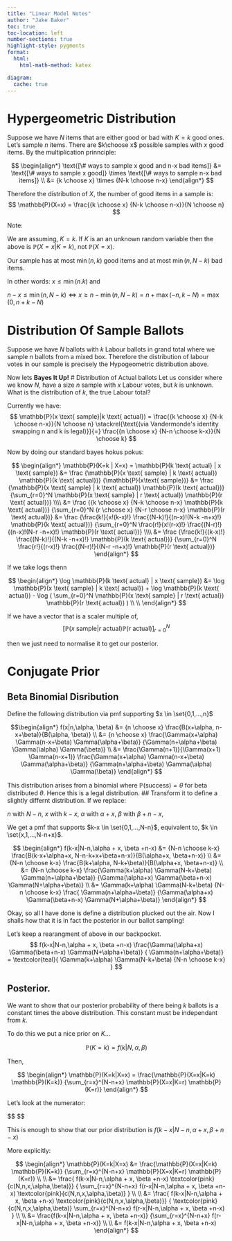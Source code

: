 ```yaml
---
title: "Linear Model Notes"
author: "Jake Baker"
toc: true
toc-location: left
number-sections: true
highlight-style: pygments
format: 
  html: 
    html-math-method: katex

diagram:
  cache: true
---
```


# Hypergeometric Distribution

Suppose we have $N$ items that are either good or bad with $K=k$ good ones. Let's sample $n$ items. There are $k\choose x$ possible samples with $x$ good items. By the multiplication prinnciple:

$$
\begin{align*}
    \text{[\# ways to sample x good and n-x bad items]} &= \text{[\# ways to sample x good]}
    \times
    \text{[\# ways to sample n-x bad items]} \\
    &= {k \choose x} \times {N-k \choose n-x}
\end{align*}
$$

Therefore the distribution of $X$, the number of good items in a sample is:
$$
\mathbb{P}(X=x) = \frac{{k \choose x} {N-k \choose n-x}}{N \choose n}
$$

Note:
    
We are assuming, $K=k$. If $K$ is an an unknown random variable then the above is $\mathbb{P}(X=x|K=k)$, not $\mathbb{P}(X=x)$.

Our sample has at most $\min(n,k)$ good items and at most $\min(n,N-k)$ bad items.

In other words: $x \leq \min(n.k)$ and 

$n-x \leq \min(n, N-k)\iff x \geq n-\min(n, N-k) = n+\max(-n,k-N) = \max(0,n+k-N)$

# Distribution Of Sample Ballots
Suppose we have $N$ ballots with $k$ Labour ballots in grand total where we sample $n$ ballots from a mixed box. Therefore the distribution of labour votes in our sample is precisely the Hypogeometric distribution above.


Now lets **Bayes It Up!**
# Distribution of Actual ballots
Let us consider where we know $N$, have a size $n$ sample with $x$ Labour votes, but $k$ is unknown. What is the distribution of $k$, the true Labour total?

Currently we have:
$$
\mathbb{P}(x \text{ sample}|k \text{ actual}) = 
\frac{{k \choose x} {N-k \choose n-x}}{N \choose n}
\stackrel{\text{(via  Vandermonde's identity swapping n and k is legal)}}{=}
\frac{{n \choose x} {N-n \choose k-x}}{N \choose k}
$$

Now by doing our standard bayes hokus pokus:

$$
\begin{align*}
    \mathbb{P}(K=k | X=x)  =
    \mathbb{P}(k \text{ actual} | x \text{ sample}) 
    &=
    \frac
    {\mathbb{P}(x \text{ sample} | k \text{ actual}) \mathbb{P}(k \text{ actual})}
    {\mathbb{P}(x\text{ sample})} 
    &=
    \frac
    {\mathbb{P}(x \text{ sample} | k \text{ actual}) \mathbb{P}(k \text{ actual})}
    {\sum_{r=0}^N \mathbb{P}(x \text{ sample} | r \text{ actual}) \mathbb{P}(r \text{ actual})}
    \\\\
    &=
    \frac
    {{k \choose x} {N-k \choose n-x} \mathbb{P}(k \text{ actual})}
    {\sum_{r=0}^N {r \choose x} {N-r \choose n-x} \mathbb{P}(r \text{ actual})}
    &=
    \frac
    {\frac{k!}{x!(k-x)!} \frac{(N-k)!}{(n-x)!(N-k -n+x)!} \mathbb{P}(k \text{ actual})}
    {\sum_{r=0}^N 
    \frac{r!}{x!(r-x)!} 
    \frac{(N-r)!}{(n-x)!(N-r -n+x)!}
    \mathbb{P}(r \text{ actual})}
    \\\\
    &=
    \frac
    {\frac{k!}{(k-x)!} \frac{(N-k)!}{(N-k -n+x)!} \mathbb{P}(k \text{ actual})}
    {\sum_{r=0}^N 
    \frac{r!}{(r-x)!} 
    \frac{(N-r)!}{(N-r -n+x)!}
    \mathbb{P}(r \text{ actual})}
\end{align*}
$$

If we take logs thenn


$$
\begin{align*}
    \log \mathbb{P}(k \text{ actual} | x \text{ sample})
    &=
    \log \mathbb{P}(x \text{ sample} | k \text{ actual}) +
    \log \mathbb{P}(k \text{ actual})
    -
    \log (
    \sum_{r=0}^N \mathbb{P}(x \text{ sample} | r \text{ actual}) \mathbb{P}(r \text{ actual})
    )
    \\ \\
\end{align*}
$$

If we have a vector that is a scaler multiple of,
$$
[
\mathbb{P}(x \text{ sample} | r \text{ actual}) \mathbb{P}(r \text{ actual})
]_{r=0}^N
$$

then we just need to normalise it to get our posterior.

# Conjugate Prior

## Beta Binomial Disribution

Define the following distribution via pmf supporting $x \in \set{0,1,...,n}$


$$\begin{align*}
    f(x|n,\alpha, \beta) &= {n \choose x} \frac{B(x+\alpha, n-x+\beta)}{B(\alpha, \beta)}
    \\ &= 
    {n \choose x} 
    \frac{\Gamma(x+\alpha) \Gamma(n-x+\beta) \Gamma(\alpha+\beta)}
    {\Gamma(n+\alpha+\beta) \Gamma(\alpha) \Gamma(\beta)}
    \\ &= 
    \frac{\Gamma(n+1)}{\Gamma(x+1) \Gamma(n-x+1)}
    \frac{\Gamma(x+\alpha) \Gamma(n-x+\beta) \Gamma(\alpha+\beta)}
    {\Gamma(n+\alpha+\beta) \Gamma(\alpha) \Gamma(\beta)}
\end{align*}
$$

This distribution arises from a binomial where $\mathbb{P}(\text{success})=\theta$ for beta distributed $\theta$. Hence this is a legal distribution.
## Transform it to define a slightly differnt distribution.
If we replace:

$n$ with $N-n$, $x$ with $k-x$, $\alpha$ with $\alpha + x$, $\beta$ with $\beta + n-x$,

We get a pmf that supports $k-x \in \set{0,1,...,N-n}$, equivalent to, $k \in \set{x,1,...,N-n+x}$.

$$
\begin{align*}
f(k-x|N-n,\alpha + x, \beta +n-x) &= 
{N-n \choose k-x} \frac{B(k-x+\alpha+x, N-n-k+x+\beta+n-x)}{B(\alpha+x, \beta+n-x)}
\\ &=
{N-n \choose k-x} \frac{B(k+\alpha, N-k+\beta)}{B(\alpha+x, \beta+n-x)}
\\ &=
{N-n \choose k-x} \frac{\Gamma(k+\alpha) \Gamma(N-k+\beta) \Gamma(n+\alpha+\beta)}
{\Gamma(\alpha+x) \Gamma(\beta+n-x) \Gamma(N+\alpha+\beta)}
\\ &=
\Gamma(k+\alpha) \Gamma(N-k+\beta)
{N-n \choose k-x} \frac{ \Gamma(n+\alpha+\beta)}
{\Gamma(\alpha+x) \Gamma(\beta+n-x) \Gamma(N+\alpha+\beta)}
\end{align*}
$$

Okay, so all I have done is define a distribution plucked out the air. Now I shalls how that it is in fact the posterior in our ballot sampling!

Let's keep a rearangment of above in our backpocket.
$$
f(k-x|N-n,\alpha + x, \beta +n-x)
\frac{\Gamma(\alpha+x) \Gamma(\beta+n-x) \Gamma(N+\alpha+\beta)}
{ \Gamma(n+\alpha+\beta)}
=
\textcolor{teal}{
    \Gamma(k+\alpha) \Gamma(N-k+\beta)
    {N-n \choose k-x}
}
$$

## Posterior.

We want to show that our posterior probability of there being $k$ ballots is a constant times the above distribution. This constant must be independant from $k$.

To do this we put a nice prior on $K$...

$$
\mathbb{P}(K=k) = f(k|N,\alpha, \beta)
$$

Then,

$$
\begin{align*}
    \mathbb{P}(K=k|X=x) = 
    \frac{\mathbb{P}(X=x|K=k) \mathbb{P}(K=k)}
    {\sum_{r=x}^{N-n+x} \mathbb{P}(X=x|K=r) \mathbb{P}(K=r)}
\end{align*}
$$

Let's look at the numerator:

$$
\begin{align*}
    \mathbb{P}(X=x|K=k) \mathbb{P}(K=k) 
    &=
    {k \choose x} {N-k \choose n-x}  f(k|N,\alpha, \beta)
    \\ \\ 
    &=
    {k \choose x} {N-k \choose n-x} 
    {N \choose k}
    \frac{\Gamma(k+\alpha) \Gamma(N-k+\beta) \Gamma(\alpha+\beta)}
    {\Gamma(N+\alpha+\beta) \Gamma(\alpha) \Gamma(\beta)}
    \\
    \\
    \Bigg[
    \text{Recall Vandermonde:}
    {k \choose x} {N-k \choose n-x}
    =
    \frac{{n \choose x} {N-n \choose k-x} {N \choose n}}{N \choose k}
    \Bigg]
    &=
    \frac{{n \choose x} {N-n \choose k-x} {N \choose n}}{N \choose k}
    {N \choose k}
    \frac{\Gamma(k+\alpha) \Gamma(N-k+\beta) \Gamma(\alpha+\beta)}
    {\Gamma(N+\alpha+\beta) \Gamma(\alpha) \Gamma(\beta)}
    \\
    &=
    {n \choose x} {N-n \choose k-x} {N \choose n}
    \frac{\Gamma(k+\alpha) \Gamma(N-k+\beta) \Gamma(\alpha+\beta)}
    {\Gamma(N+\alpha+\beta) \Gamma(\alpha) \Gamma(\beta)}
    \\ &=
    \textcolor{teal}{
        \Gamma(k+\alpha) \Gamma(N-k+\beta)
        {N-n \choose k-x}
    }
    
    {n \choose x} {N \choose n}
    \frac{ \Gamma(\alpha+\beta)}
    {\Gamma(N+\alpha+\beta) \Gamma(\alpha) \Gamma(\beta)}
    \\ &= 
    f(k-x|N-n,\alpha + x, \beta +n-x)
    \frac{\Gamma(\alpha+x) \Gamma(\beta+n-x) \Gamma(N+\alpha+\beta)}
    {\Gamma(n+\alpha+\beta)}
    {n \choose x} {N \choose n}
    \frac{ \Gamma(\alpha+\beta)}
    {\Gamma(N+\alpha+\beta) \Gamma(\alpha) \Gamma(\beta)}
    
    \\ &= 
    f(k-x|N-n,\alpha + x, \beta +n-x)
    \textcolor{pink}{
        \frac{\Gamma(\alpha+x) \Gamma(\beta+n-x) }
        {\Gamma(n+\alpha+\beta)}
        {n \choose x} {N \choose n}
        \frac{ \Gamma(\alpha+\beta)}
        {\Gamma(\alpha) \Gamma(\beta)}
    }
    
    \\
    \\ 
    \mathbb{P}(X=x|K=k) \mathbb{P}(K=k) &=
    f(k-x|N-n,\alpha + x, \beta +n-x)
    \textcolor{pink}{c(N,n,x,\alpha,\beta)}
\end{align*}
$$

This is enough to show that our prior distribution is $f(k-x|N-n,\alpha + x, \beta +n-x)$

More explicitly:

$$
\begin{align*}
    \mathbb{P}(K=k|X=x) 
    &= 
    \frac{\mathbb{P}(X=x|K=k) \mathbb{P}(K=k)}
    {\sum_{r=x}^{N-n+x} \mathbb{P}(X=x|K=r) \mathbb{P}(K=r)}
    \\
    \\
    &=
    \frac{
        f(k-x|N-n,\alpha + x, \beta +n-x)
        \textcolor{pink}{c(N,n,x,\alpha,\beta)}}
    {
        \sum_{r=x}^{N-n+x} f(r-x|N-n,\alpha + x, \beta +n-x)
        \textcolor{pink}{c(N,n,x,\alpha,\beta)}
        }
    \\
    \\
    &=
    \frac{
        f(k-x|N-n,\alpha + x, \beta +n-x)
        \textcolor{pink}{c(N,n,x,\alpha,\beta)}}
    {
        \textcolor{pink}{c(N,n,x,\alpha,\beta)}
        \sum_{r=x}^{N-n+x} f(r-x|N-n,\alpha + x, \beta +n-x)
        }
    \\
    \\
    &=
    \frac{f(k-x|N-n,\alpha + x, \beta +n-x)}
    {\sum_{r=x}^{N-n+x} f(r-x|N-n,\alpha + x, \beta +n-x)}
    \\
    \\
    &=
    f(k-x|N-n,\alpha + x, \beta +n-x)
\end{align*}
$$
